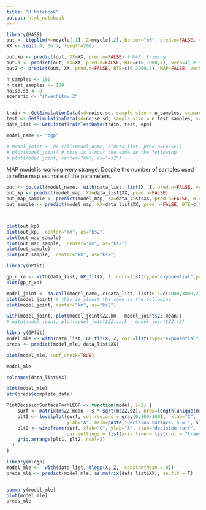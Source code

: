 ```yaml
---
title: "R Notebook"
output: html_notebook
---
```


```r
library(MASS) 
out <- btgpllm(X=mcycle[,1], Z=mcycle[,2], bprior="b0", pred.n=FALSE, verb=0)
XX <- seq(2.4, 56.7, length=200) 

out.kp <- predict(out, XX=XX, pred.n=FALSE) # MAP, kriging
out.p <- predict(out, XX=XX, pred.n=FALSE, BTE=c(0,1000,1), verb=4) # sample from MAP
out2 <- predict(out, XX, pred.n=FALSE, BTE=c(0,2000,2), MAP=FALSE, verb=4) # sample from distrib
```


```r
n_samples <- 100
n_test_samples <- 100
noise.sd <- 0
scenario <- "shvechikov.2"


train <- GetSimulationData(sd=noise.sd, sample.size = n_samples, scenario = scenario )
test <- GetSimulationData(sd=noise.sd, sample.size = n_test_samples, scenario = scenario)
data_list <- GetListOfTrainTestData(train, test, eps)

model_name <- "bgp"

# model_joint <- do.call(model_name, c(data_list, pred.n=FALSE))
# plot(model_joint) # this is almost the same as the following
# plot(model_joint, center="km", as="ks2")
```



MAP model is working wery strange. Despite the number of samples used to refine map estimate of the parameters. 
```r
out <- do.call(model_name,  with(data_list, list(X, Z, pred.n=FALSE, verb=4, s2.p=c(0.001, 0.001), s2.lam=c(0.001, 0.001), d.p	= c(.001,.001,.001,.001), nug.p = c(.001,.001,.001,.001))))
out_kp <- predict(model_map, XX=data_list$XX, pred.n=FALSE)
out_map_sample <- predict(model_map, XX=data_list$XX, pred.n=FALSE, BTE=c(0,1000,1))
out_sample <- predict(model_map, XX=data_list$XX, pred.n=FALSE, BTE=c(0,2000,2), MAP=F)



plot(out_kp)
plot(out_kp,  center="km", as="ks2")
plot(out_map_sample)
plot(out_map_sample,  center="km", as="ks2")
plot(out_sample)
plot(out_sample,  center="km", as="ks2")
```


```r
library(GPfit)

gp_r_xa <- with(data_list, GP_fit(X, Z, corr=list(type="exponential",power=2)))
plot(gp_r_xa)
```



```r
model_joint <- do.call(model_name, c(data_list, list(BTE=c(1000,3000,2)), pred.n=FALSE))
plot(model_joint) # this is almost the same as the following
plot(model_joint, center="km", as="ks2")

with(model_joint, plot(model_joint$ZZ.km - model_joint$ZZ.mean))
# with(model_joint, plot(model_joint$ZZ.vark - model_joint$ZZ.s2)
```


```r
library(GPfit)
model_mle <- with(data_list, GP_fit(X, Z, corr=list(type="exponential",power=2)))
preds <- predict(model_mle, data_list$XX)

plot(model_mle, surf_check=TRUE)

model_mle

colnames(data_list$XX)
```


```r
plot(model_mle)
str(preds$complete_data)
```


```r
PlotDecisionSurfaceForMLEGP <- function(model, s=2) {
    surf <- matrix(m$ZZ.mean - s * sqrt(m$ZZ.s2), nrow=length(unique(m$XX$A)))
    plt1 <- levelplot(surf, col.regions = gray(0:100/100),  xlab="C",  
                      ylab="A", main=paste("Decision Surface, s = ", s))
    plt2 <- wireframe(surf, xlab="C", ylab="A", zlab="decision surf",  main=m_name, 
                      par.settings = list(axis.line = list(col = "transparent")))
    grid.arrange(plt1, plt2, ncol=2)
  }
}

```



```r
library(mlegp)
model_mle <-  with(data_list, mlegp(X, Z,  constantMean = 0))
preds_mle <- predict(model_mle, as.matrix(data_list$XX), se.fit = T)


summary(model_mle)
plot(model_mle)
preds_mle
```





